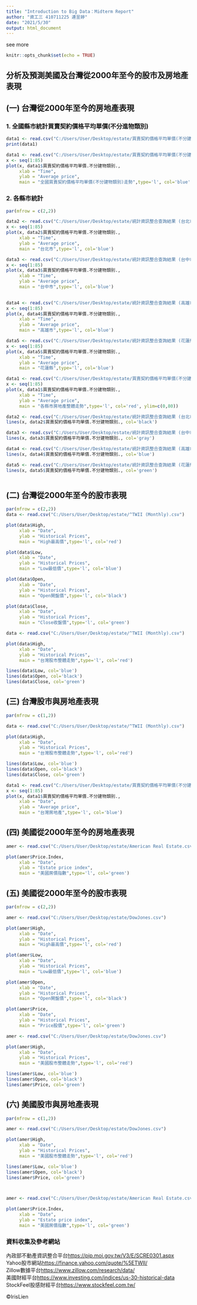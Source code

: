 ```yaml
---
title: "Introduction to Big Data：Midterm Report"
author: "資工三 410711225 連昱婷"
date: "2021/5/30"
output: html_document
---
```

see more

```r
knitr::opts_chunk$set(echo = TRUE)
```

## 分析及預測美國及台灣從2000年至今的股市及房地產表現

## (一) 台灣從2000年至今的房地產表現

### 1. 全國縣市統計買賣契約價格平均單價(不分進物類別)  

```r
data1 <- read.csv("C:/Users/User/Desktop/estate/買賣契約價格平均單價(不分建物類別).csv")
print(data1)
```

```r
data1 <- read.csv("C:/Users/User/Desktop/estate/買賣契約價格平均單價(不分建物類別).csv")
x <- seq(1:85)
plot(x, data1$買賣契約價格平均單價.不分建物類別., 
     xlab = "Time",
     ylab = "Average price",
     main = "全國買賣契約價格平均單價(不分建物類別)走勢",type='l', col='blue')
```

### 2. 各縣市統計

```r
par(mfrow = c(2,2)) 

data2 <- read.csv("C:/Users/User/Desktop/estate/統計資訊整合查詢結果 (台北市).csv")
x <- seq(1:85)
plot(x, data2$買賣契約價格平均單價.不分建物類別., 
     xlab = "Time",
     ylab = "Average price",
     main = "台北市",type='l', col='blue')

data3 <- read.csv("C:/Users/User/Desktop/estate/統計資訊整合查詢結果 (台中市).csv")
x <- seq(1:85)
plot(x, data3$買賣契約價格平均單價.不分建物類別., 
     xlab = "Time",
     ylab = "Average price",
     main = "台中市",type='l', col='blue')
 

data4 <- read.csv("C:/Users/User/Desktop/estate/統計資訊整合查詢結果 (高雄市).csv")
x <- seq(1:85)
plot(x, data4$買賣契約價格平均單價.不分建物類別., 
     xlab = "Time",
     ylab = "Average price",
     main = "高雄市",type='l', col='blue')

data5 <- read.csv("C:/Users/User/Desktop/estate/統計資訊整合查詢結果 (花蓮縣).csv")
x <- seq(1:85)
plot(x, data5$買賣契約價格平均單價.不分建物類別., 
     xlab = "Time",
     ylab = "Average price",
     main = "花蓮縣",type='l', col='blue')

```

```r
data1 <- read.csv("C:/Users/User/Desktop/estate/買賣契約價格平均單價(不分建物類別).csv")
x <- seq(1:85)
plot(x, data1$買賣契約價格平均單價.不分建物類別., 
     xlab = "Time",
     ylab = "Average price",
     main = "各縣市房地產整體走勢",type='l', col='red', ylim=c(0,80))

data2 <- read.csv("C:/Users/User/Desktop/estate/統計資訊整合查詢結果 (台北市).csv")
lines(x, data2$買賣契約價格平均單價.不分建物類別., col='black')

data3 <- read.csv("C:/Users/User/Desktop/estate/統計資訊整合查詢結果 (台中市).csv")
lines(x, data3$買賣契約價格平均單價.不分建物類別., col='gray')

data4 <- read.csv("C:/Users/User/Desktop/estate/統計資訊整合查詢結果 (高雄市).csv")
lines(x, data4$買賣契約價格平均單價.不分建物類別., col='blue')

data5 <- read.csv("C:/Users/User/Desktop/estate/統計資訊整合查詢結果 (花蓮縣).csv")
lines(x, data5$買賣契約價格平均單價.不分建物類別., col='green')



```

## (二) 台灣從2000年至今的股市表現

```r
par(mfrow = c(2,2)) 
data <- read.csv("C:/Users/User/Desktop/estate/^TWII (Monthly).csv")

plot(data$High,
     xlab = "Date",
     ylab = "Historical Prices",
     main = "High最高價",type='l', col='red')

plot(data$Low,
     xlab = "Date",
     ylab = "Historical Prices",
     main = "Low最低價",type='l', col='blue')

plot(data$Open,
     xlab = "Date",
     ylab = "Historical Prices",
     main = "Open開盤價",type='l', col='black')

plot(data$Close,
     xlab = "Date",
     ylab = "Historical Prices",
     main = "Close收盤價",type='l', col='green')

```

```r
data <- read.csv("C:/Users/User/Desktop/estate/^TWII (Monthly).csv")

plot(data$High,
     xlab = "Date",
     ylab = "Historical Prices",
     main = "台灣股市整體走勢",type='l', col='red')

lines(data$Low, col='blue')
lines(data$Open, col='black')
lines(data$Close, col='green')
```

## (三) 台灣股市與房地產表現
```r
par(mfrow = c(1,2)) 

data <- read.csv("C:/Users/User/Desktop/estate/^TWII (Monthly).csv")

plot(data$High,
     xlab = "Date",
     ylab = "Historical Prices",
     main = "台灣股市整體走勢",type='l', col='red')

lines(data$Low, col='blue')
lines(data$Open, col='black')
lines(data$Close, col='green')

data1 <- read.csv("C:/Users/User/Desktop/estate/買賣契約價格平均單價(不分建物類別).csv")
x <- seq(1:85)
plot(x, data1$買賣契約價格平均單價.不分建物類別., 
     xlab = "Date",
     ylab = "Average price",
     main = "台灣房地產",type='l', col='blue')
```

## (四) 美國從2000年至今的房地產表現

```r

amer <- read.csv("C:/Users/User/Desktop/estate/American Real Estate.csv")

plot(amer$Price.Index,
     xlab = "Date",
     ylab = "Estate price index",
     main = "美國房價指數",type='l', col='green')
```

## (五) 美國從2000年至今的股市表現

```r
par(mfrow = c(2,2)) 

amer <- read.csv("C:/Users/User/Desktop/estate/DowJones.csv")

plot(amer$High,
     xlab = "Date",
     ylab = "Historical Prices",
     main = "High最高價",type='l', col='red')

plot(amer$Low,
     xlab = "Date",
     ylab = "Historical Prices",
     main = "Low最低價",type='l', col='blue')

plot(amer$Open,
     xlab = "Date",
     ylab = "Historical Prices",
     main = "Open開盤價",type='l', col='black')

plot(amer$Price,
     xlab = "Date",
     ylab = "Historical Prices",
     main = "Price股價",type='l', col='green')
```

```r
amer <- read.csv("C:/Users/User/Desktop/estate/DowJones.csv")

plot(amer$High,
     xlab = "Date",
     ylab = "Historical Prices",
     main = "美國股市整體走勢",type='l', col='red')

lines(amer$Low, col='blue')
lines(amer$Open, col='black')
lines(amer$Price, col='green')
```

## (六) 美國股市與房地產表現

```r
par(mfrow = c(1,2)) 

amer <- read.csv("C:/Users/User/Desktop/estate/DowJones.csv")

plot(amer$High,
     xlab = "Date",
     ylab = "Historical Prices",
     main = "美國股市整體走勢",type='l', col='red')

lines(amer$Low, col='blue')
lines(amer$Open, col='black')
lines(amer$Price, col='green')



amer <- read.csv("C:/Users/User/Desktop/estate/American Real Estate.csv")

plot(amer$Price.Index,
     xlab = "Date",
     ylab = "Estate price index",
     main = "美國房價指數",type='l', col='green')

```

### 資料收集及參考網站
內政部不動產資訊整合平台<https://pip.moi.gov.tw/V3/E/SCRE0301.aspx>  
Yahoo股市網站<https://finance.yahoo.com/quote/%5ETWII/>  
Zillow數據平台<https://www.zillow.com/research/data/>  
美國財經平台<https://www.investing.com/indices/us-30-historical-data>  
StockFeel股感財經平台<https://www.stockfeel.com.tw/>  

©IrisLien